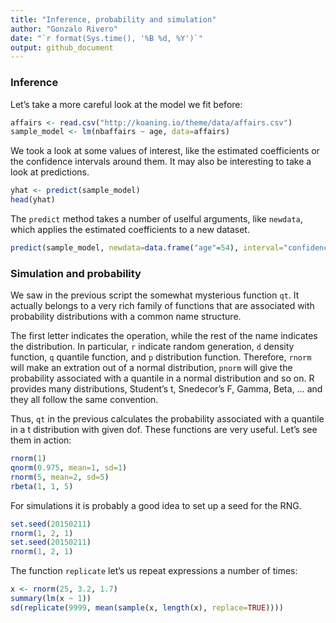 ```yaml
---
title: "Inference, probability and simulation"
author: "Gonzalo Rivero"
date: "`r format(Sys.time(), '%B %d, %Y')`"
output: github_document
---
```


### Inference

Let's take a more careful look at the model we fit before:

```r
affairs <- read.csv("http://koaning.io/theme/data/affairs.csv")
sample_model <- lm(nbaffairs ~ age, data=affairs)
```

We took a look at some values of interest, like the estimated coefficients or the confidence intervals around them. It may also be interesting to take a look at predictions. 

```r
yhat <- predict(sample_model)
head(yhat)
```
The `predict` method takes a number of uselful arguments, like `newdata`, which applies the estimated coefficients to a new dataset. 

```r
predict(sample_model, newdata=data.frame("age"=54), interval="confidence")
``` 

### Simulation and probability
We saw in the previous script the somewhat mysterious function `qt`. It actually
belongs to a very rich family of functions that are associated with probability
distributions with a common name structure. 

The first letter indicates the operation, while the rest of the name indicates
the distribution. In particular, `r` indicate random generation, `d` density
function, `q` quantile function, and `p` distribution function. Therefore, `rnorm`
will make an extration out of a normal distribution, `pnorm` will give the
probability associated with a quantile in a normal distribution and so on. R
provides many distributions, Student's t, Snedecor's F, Gamma, Beta, ... and
they all follow the same convention.

Thus, `qt` in the previous calculates the probability associated with a quantile
in a t distribution with given dof. These functions are very useful. Let's see
them in action:

```r
rnorm(1)
qnorm(0.975, mean=1, sd=1)
rnorm(5, mean=2, sd=5)
rbeta(1, 1, 5)
```
For simulations it is probably a good idea to set up a seed for the RNG.

```r
set.seed(20150211)
rnorm(1, 2, 1)
set.seed(20150211)
rnorm(1, 2, 1) 
```

The function `replicate` let's us repeat expressions a number of times:

```r
x <- rnorm(25, 3.2, 1.7)
summary(lm(x ~ 1))
sd(replicate(9999, mean(sample(x, length(x), replace=TRUE))))
```
